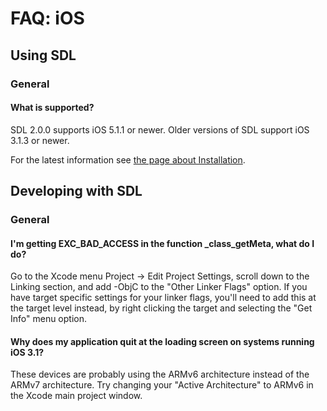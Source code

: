 = FAQ: iOS =


== Using SDL ==
=== General ===
==== What is supported? ====

SDL 2.0.0 supports iOS 5.1.1 or newer. Older versions of SDL support iOS 3.1.3 or newer.

For the latest information see <!-- http://hg.libsdl.org/SDL/file/default/docs/README-platforms.md --> [[Installation|the page about Installation]].

== Developing with SDL ==
=== General ===
==== I'm getting EXC_BAD_ACCESS in the function _class_getMeta, what do I do? ====

Go to the Xcode menu Project -> Edit Project Settings, scroll down to the Linking section, and add -ObjC to the "Other Linker Flags" option.  If you have target specific settings for your linker flags, you'll need to add this at the target level instead, by right clicking the target and selecting the "Get Info" menu option.

==== Why does my application quit at the loading screen on systems running iOS 3.1? ====

These devices are probably using the ARMv6 architecture instead of the ARMv7 architecture.  Try changing your "Active Architecture" to ARMv6 in the Xcode main project window.
